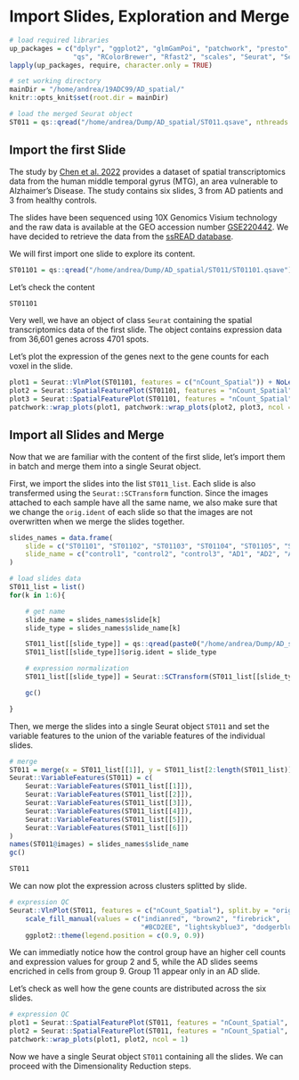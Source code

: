 # Import Slides, Exploration and Merge

```r
# load required libraries
up_packages = c("dplyr", "ggplot2", "glmGamPoi", "patchwork", "presto",
                "qs", "RColorBrewer", "Rfast2", "scales", "Seurat", "SeuratData")
lapply(up_packages, require, character.only = TRUE)

# set working directory
mainDir = "/home/andrea/19ADC99/AD_spatial/"
knitr::opts_knit$set(root.dir = mainDir)

# load the merged Seurat object
ST011 = qs::qread("/home/andrea/Dump/AD_spatial/ST011.qsave", nthreads = 4)
```


## Import the first Slide

The study by [Chen et al. 2022](https://doi.org/10.1186/s40478-022-01494-6) provides a dataset of spatial transcriptomics data from the human middle temporal gyrus (MTG), an area vulnerable to Alzhaimer's Disease. The study contains six slides, 3 from AD patients and 3 from healthy controls.

The slides have been sequenced using 10X Genomics Visium technology and the raw data is available at the GEO accession number [GSE220442](https://www.ncbi.nlm.nih.gov/geo/query/acc.cgi?acc=GSE44220). We have decided to retrieve the data from the [ssREAD database](https://bmblx.bmi.osumc.edu/ssread/downloads).

We will first import one slide to explore its content.


```r
ST01101 = qs::qread("/home/andrea/Dump/AD_spatial/ST011/ST01101.qsave")
```


Let's check the content

```r
ST01101
```

Very well, we have an object of class `Seurat` containing the spatial transcriptomics data of the first slide.
The object contains expression data from 36,601 genes across 4701 spots.

Let's plot the expression of the genes next to the gene counts for each voxel in the slide.


```r

plot1 = Seurat::VlnPlot(ST01101, features = c("nCount_Spatial")) + NoLegend()
plot2 = Seurat::SpatialFeaturePlot(ST01101, features = "nCount_Spatial", pt.size.factor = 0)
plot3 = Seurat::SpatialFeaturePlot(ST01101, features = "nCount_Spatial", pt.size.factor = 2000)
patchwork::wrap_plots(plot1, patchwork::wrap_plots(plot2, plot3, ncol = 1), ncol = 2)

```

## Import all Slides and Merge

Now that we are familiar with the content of the first slide, let's import them in batch and merge them into a single Seurat object.

First, we import the slides into the list `ST011_list`. Each slide is also transfermed using the `Seurat::SCTransform` function.
Since the images attached to each sample have all the same name, we also make sure that we change the `orig.ident` of each slide so that the images are not overwritten when we merge the slides together.


```r
slides_names = data.frame(
    slide = c("ST01101", "ST01102", "ST01103", "ST01104", "ST01105", "ST01106"),
    slide_name = c("control1", "control2", "control3", "AD1", "AD2", "AD3")
)

# load slides data
ST011_list = list()
for(k in 1:6){

    # get name
    slide_name = slides_names$slide[k]
    slide_type = slides_names$slide_name[k]

    ST011_list[[slide_type]] = qs::qread(paste0("/home/andrea/Dump/AD_spatial/ST011/ST0110", k, ".qsave"))
    ST011_list[[slide_type]]$orig.ident = slide_type

    # expression normalization
    ST011_list[[slide_type]] = Seurat::SCTransform(ST011_list[[slide_type]], assay = "Spatial", verbose = TRUE)

    gc()

}
```


Then, we merge the slides into a single Seurat object `ST011` and set the variable features to the union of the variable features of the individual slides.


```r
# merge
ST011 = merge(x = ST011_list[[1]], y = ST011_list[2:length(ST011_list)])
Seurat::VariableFeatures(ST011) = c(
    Seurat::VariableFeatures(ST011_list[[1]]),
    Seurat::VariableFeatures(ST011_list[[2]]),
    Seurat::VariableFeatures(ST011_list[[3]]),
    Seurat::VariableFeatures(ST011_list[[4]]),
    Seurat::VariableFeatures(ST011_list[[5]]),
    Seurat::VariableFeatures(ST011_list[[6]])
)
names(ST011@images) = slides_names$slide_name
gc()
```


```r

ST011

```


We can now plot the expression across clusters splitted by slide.

```r

# expression QC
Seurat::VlnPlot(ST011, features = c("nCount_Spatial"), split.by = "orig.ident") +
    scale_fill_manual(values = c("indianred", "brown2", "firebrick",
                                 "#BCD2EE", "lightskyblue3", "dodgerblue")) +
    ggplot2::theme(legend.position = c(0.9, 0.9))

```

We can immediatly notice how the control group have an higher cell counts and expression values for group 2 and 5, while the AD slides seems encriched in cells from group 9. Group 11 appear only in an AD slide.

Let's check as well how the gene counts are distributed across the six slides.

```r

# expression QC
plot1 = Seurat::SpatialFeaturePlot(ST011, features = "nCount_Spatial", pt.size.factor = 0)
plot2 = Seurat::SpatialFeaturePlot(ST011, features = "nCount_Spatial", pt.size.factor = 2000)
patchwork::wrap_plots(plot1, plot2, ncol = 1)

```

Now we have a single Seurat object `ST011` containing all the slides. We can proceed with the Dimensionality Reduction steps.